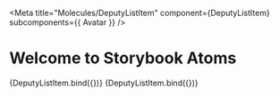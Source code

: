 
<Meta
  title="Molecules/DeputyListItem"
  component={DeputyListItem}
  subcomponents={{ Avatar }}
/>

# Welcome to Storybook Atoms

<Canvas>
  <Story
    name="default"
    args={{
      title: 'Opermann, Thomas',
      subtitle: 'SPD, Wahlkreis 53',
      avatar: {
        profileImage: {
          source: {
            uri:
              'https://www.bundestag.de/resource/image/518108/3x4/284/379/5a9d5a921e68d5ad3082f6351429a471/bc/bahr_ulrike_gross.jpg',
          },
          height: 200,
          variant: 'oval',
        },
        partyLogo: {
          party: 'SPD',
          width: 200,
        },
      },
    }}
  >
    {DeputyListItem.bind({})}
  </Story>
</Canvas>

<Canvas>
  <Story
    name="edit"
    args={{
      title: 'Opermann, Thomas',
      subtitle: 'SPD, Wahlkreis 53',
      editMode: true,
      avatar: {
        profileImage: {
          source: {
            uri:
              'https://www.bundestag.de/resource/image/518108/3x4/284/379/5a9d5a921e68d5ad3082f6351429a471/bc/bahr_ulrike_gross.jpg',
          },
          height: 200,
          variant: 'oval',
        },
        partyLogo: {
          party: 'SPD',
          width: 200,
        },
      },
    }}
  >
    {DeputyListItem.bind({})}
  </Story>
</Canvas>

<ArgsTable of={DeputyListItem} />
